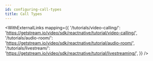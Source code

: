 ```yaml
---
id: configuring-call-types
title: Call Types
---
```



<CallTypesPage />

<WithExternalLinks
  mapping={{
    '/tutorials/video-calling/':
      'https://getstream.io/video/sdk/reactnative/tutorial/video-calling/',
    '/tutorials/audio-room/':
      'https://getstream.io/video/sdk/reactnative/tutorial/audio-room/',
    '/tutorials/livestream/':
      'https://getstream.io/video/sdk/reactnative/tutorial/livestreaming/',
  }}
/>
